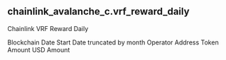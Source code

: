 ## chainlink_avalanche_c.vrf_reward_daily 
Chainlink VRF Reward Daily


<ParamField path="blockchain">
Blockchain
</ParamField>
<ParamField path="date_start">
Date Start
</ParamField>
<ParamField path="date_month">
Date truncated by month
</ParamField>
<ParamField path="operator_address">
Operator Address
</ParamField>
<ParamField path="token_amount">
Token Amount
</ParamField>
<ParamField path="usd_amount">
USD Amount
</ParamField>
